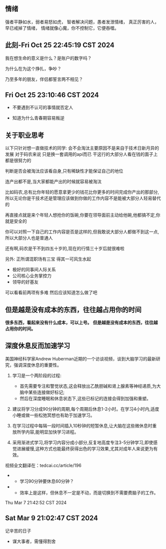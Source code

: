 
## 情绪
强者平静如水，弱者易怒如虎，
智者解决问题，愚者发泄情绪，
真正厉害的人，早已戒掉了情绪，
情绪就像心魔，你不控制它，它便吞噬。

<ImageRender alt='test1' width='70%' height='auto' path='/lift-learning.png' />

## 此刻-Fri Oct 25 22:45:19 CST 2024
我在想生命的意义是什么？是账户的数字吗？

为什么在为这个挣扎，争吵？

乃至多年的朋友，伴侣都誓言两不相见？

## Fri Oct 25 23:10:46 CST 2024
- 不要遇到不认可的事情就否定人

- 知道为什么青春期容易叛逆

## 关于职业思考
以下只针对想一直做技术的同学:
会不会淘汰主要原因不是来自于技术日新月异的发展 对于码农来说 只是换一套调用的api而已 干这行的大部分人看在钱的面子上都是很努力的

判断是否会被淘汰应该看自身,只有稀缺性才能保证自己的地位

连产出都不是,当大家都能产出的时候就容易被淘汰

比如码农,总有比你年轻的愿意拿更少的钱花比你更多的时间完成你产出的那部分,所以无论你是干技术还是管理应该做到你做的工作内容不是能被大部分人轻易替代的

再直接点就是来个年轻人想抢你的饭碗,你要在领导面前主动给他碗,他都搞不定,你就是安全的

你可以对照一下自己的工作内容是否是这样的,但我敢说大部分人都做不到这一点,所以大部分人也是普通人

还有啊,码农是干不到四五十岁的,现在的行情三十岁后就很难啦  

另外:
正所谓混职场有三宝 得其一可风生水起  
* 极好的同事间人际关系
* 公司核心业务掌控力
* 领导的好基友 

可以看看前两项有多难 然后应该知道怎么做了吧

## 但是越是没有成本的东西，往往越占用你的时间
**很多东西，看起来没有什么成本，可以上号。**
**但是越是没有成本的东西，往往越占用你的时间。**

## 深度休息反而加速学习
美国神经科学家Andrew Huberman近期的一个访谈视频，谈到大脑学习的最新研究，强调深度休息的重要性。

1. 学习是一个两阶段的过程:<br/> 
    - 首先需要专注和警觉状态,这会释放出乙酰胆碱和肾上腺素等神经递质,为大脑中某些连接做好标记;
    - 然后在深度睡眠和休息状态下,这些已标记的连接会得到加强和重塑。

2. 建议将学习分成90分钟的周期,每个周期后休息1-2小时。在学习4小时内,适度小睡或做一些松弛冥想也有助于加速学习。

3. 在学习过程中每隔一段时间插入10秒钟的短暂休息,让大脑在这些微休息时重放所学内容,能明显加快学习进程。

4. 采用渐进式学习,将学习内容分成小部分,反复地高度专注3-5分钟学习,即使感觉进展缓慢,这种方式也能最终获得出色的学习效果,尤其对成年人来说更为有效。

视频全文翻译在：tedcai.cc/article/196

- - 学习90分钟要休息60分钟？
- - 效率上是这样，但休息不一定是不动，而是切换到不需要费脑子的工作。

Thu Mar  7 21:42:52 CST 2024

## Sat Mar  9 21:02:47 CST 2024
记辛苦的日子
- 谋大事者，需懂得割舍
